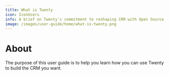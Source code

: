 ```yaml
---
title: What is Twenty
icon: IconUsers
info: A brief on Twenty's commitment to reshaping CRM with Open Source
image: /images/user-guide/home/what-is-twenty.png
---
```


# About

The purpose of this user guide is to help you learn how you can use Twenty to build the CRM you want.